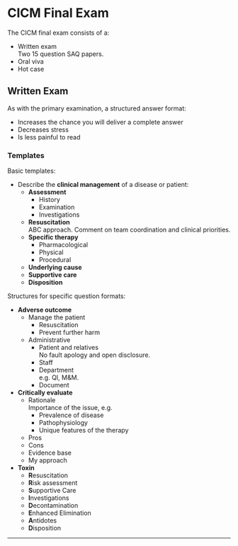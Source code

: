 # CICM Final Exam

The CICM final exam consists of a:

* Written exam\
Two 15 question SAQ papers.
* Oral viva
* Hot case


## Written Exam

As with the primary examination, a structured answer format:

* Increases the chance you will deliver a complete answer
* Decreases stress
* Is less painful to read

### Templates

Basic templates:

* Describe the **clinical management** of a disease or patient:
	* **Assessment**
		* History
		* Examination
		* Investigations
	* **Resuscitation**\
	ABC approach. Comment on team coordination and clinical priorities.
	* **Specific therapy**
		* Pharmacological
		* Physical
		* Procedural
	* **Underlying cause**
	* **Supportive care**
	* **Disposition**



Structures for specific question formats:

* **Adverse outcome**
	* Manage the patient
		* Resuscitation
		* Prevent further harm
	* Administrative
		* Patient and relatives\
		No fault apology and open disclosure.
		* Staff
		* Department\
		e.g. QI, M&M.
		* Document
* **Critically evaluate**
	* Rationale\
	Importance of the issue, e.g.
		* Prevalence of disease
		* Pathophysiology
		* Unique features of the therapy
	* Pros
	* Cons
	* Evidence base
	* My approach
* **Toxin**
	* **R**esuscitation
	* **R**isk assessment
	* **S**upportive Care
	* **I**nvestigations
	* **D**econtamination
	* **E**nhanced Elimination
	* **A**ntidotes
	* **D**isposition


---